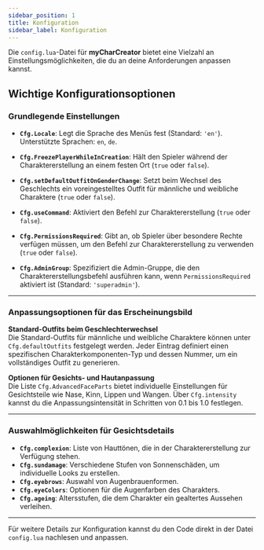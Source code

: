 ---
sidebar_position: 1
title: Konfiguration
sidebar_label: Konfiguration
---

Die `config.lua`-Datei für **myCharCreator** bietet eine Vielzahl an Einstellungsmöglichkeiten, die du an deine Anforderungen anpassen kannst.

## Wichtige Konfigurationsoptionen

### Grundlegende Einstellungen

- **`Cfg.Locale`**: Legt die Sprache des Menüs fest (Standard: `'en'`). Unterstützte Sprachen: `en`, `de`.
  
- **`Cfg.FreezePlayerWhileInCreation`**: Hält den Spieler während der Charaktererstellung an einem festen Ort (`true` oder `false`).

- **`Cfg.setDefaultOutfitOnGenderChange`**: Setzt beim Wechsel des Geschlechts ein voreingestelltes Outfit für männliche und weibliche Charaktere (`true` oder `false`).

- **`Cfg.useCommand`**: Aktiviert den Befehl zur Charaktererstellung (`true` oder `false`).

- **`Cfg.PermissionsRequired`**: Gibt an, ob Spieler über besondere Rechte verfügen müssen, um den Befehl zur Charaktererstellung zu verwenden (`true` oder `false`).

- **`Cfg.AdminGroup`**: Spezifiziert die Admin-Gruppe, die den Charaktererstellungsbefehl ausführen kann, wenn `PermissionsRequired` aktiviert ist (Standard: `'superadmin'`).

---

### Anpassungsoptionen für das Erscheinungsbild

**Standard-Outfits beim Geschlechterwechsel**  
Die Standard-Outfits für männliche und weibliche Charaktere können unter `Cfg.defaultOutfits` festgelegt werden. Jeder Eintrag definiert einen spezifischen Charakterkomponenten-Typ und dessen Nummer, um ein vollständiges Outfit zu generieren.

**Optionen für Gesichts- und Hautanpassung**  
Die Liste `Cfg.AdvancedFaceParts` bietet individuelle Einstellungen für Gesichtsteile wie Nase, Kinn, Lippen und Wangen. Über `Cfg.intensity` kannst du die Anpassungsintensität in Schritten von 0.1 bis 1.0 festlegen.

---

### Auswahlmöglichkeiten für Gesichtsdetails

- **`Cfg.complexion`**: Liste von Hauttönen, die in der Charaktererstellung zur Verfügung stehen.
- **`Cfg.sundamage`**: Verschiedene Stufen von Sonnenschäden, um individuelle Looks zu erstellen.
- **`Cfg.eyebrows`**: Auswahl von Augenbrauenformen.
- **`Cfg.eyeColors`**: Optionen für die Augenfarben des Charakters.
- **`Cfg.ageing`**: Altersstufen, die dem Charakter ein gealtertes Aussehen verleihen.

---

Für weitere Details zur Konfiguration kannst du den Code direkt in der Datei `config.lua` nachlesen und anpassen.
